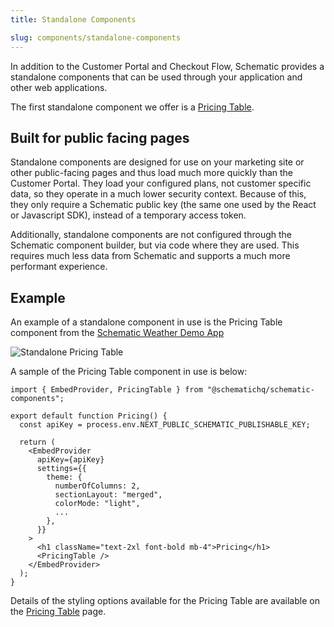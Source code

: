 ```yaml
---
title: Standalone Components

slug: components/standalone-components
---
```


In addition to the Customer Portal and Checkout Flow, Schematic provides a standalone components that can be used through your application and other web applications.

The first standalone component we offer is a [Pricing Table](/components/pricing-table).

## Built for public facing pages

Standalone components are designed for use on your marketing site or other public-facing pages and thus load much more quickly than the Customer Portal. They load your configured plans, not customer specific data, so they operate in a much lower security context. Because of this, they only require a Schematic public key (the same one used by the React or Javascript SDK), instead of a temporary access token.

Additionally, standalone components are not configured through the Schematic component builder, but via code where they are used. This requires much less data from Schematic and supports a much more performant experience.

## Example

An example of a standalone component in use is the Pricing Table component from the [Schematic Weather Demo App](https://schematic-next-example.vercel.app/)

![Standalone Pricing Table](../../assets/images/components/components-standalone-pricing-table.png)

A sample of the Pricing Table component in use is below:

```tsx
import { EmbedProvider, PricingTable } from "@schematichq/schematic-components";

export default function Pricing() {
  const apiKey = process.env.NEXT_PUBLIC_SCHEMATIC_PUBLISHABLE_KEY;

  return (
    <EmbedProvider
      apiKey={apiKey}
      settings={{
        theme: {
          numberOfColumns: 2,
          sectionLayout: "merged",
          colorMode: "light",
          ...
        },
      }}
    >
      <h1 className="text-2xl font-bold mb-4">Pricing</h1>
      <PricingTable />
    </EmbedProvider>
  );
}
```

Details of the styling options available for the Pricing Table are available on the [Pricing Table](/components/pricing-table) page.
